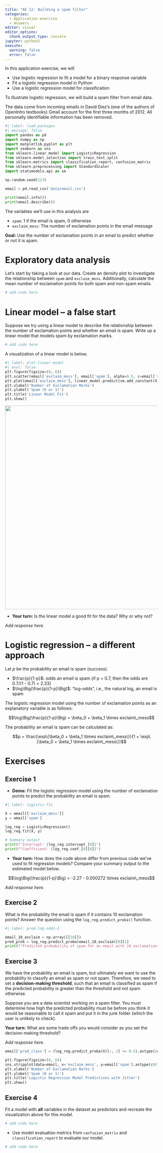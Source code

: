 ```yaml
---
title: "AE 12: Building a spam filter"
categories: 
  - Application exercise
  - Answers
editor: visual
editor_options: 
  chunk_output_type: console
jupyter: python3
execute:
  warning: false
  error: false
---
```


In this application exercise, we will

-   Use logistic regression to fit a model for a binary response variable
-   Fit a logistic regression model in Python
-   Use a logistic regression model for classification

To illustrate logistic regression, we will build a spam filter from email data.

The data come from incoming emails in David Diez's (one of the authors of OpenIntro textbooks) Gmail account for the first three months of 2012.
All personally identifiable information has been removed.

```python
#| label: load-packages
#| message: false
import pandas as pd
import numpy as np
import matplotlib.pyplot as plt
import seaborn as sns
from sklearn.linear_model import LogisticRegression
from sklearn.model_selection import train_test_split
from sklearn.metrics import classification_report, confusion_matrix
from sklearn.preprocessing import StandardScaler
import statsmodels.api as sm

np.random.seed(123)

email = pd.read_csv('data/email.csv')
```

```python
print(email.info())
print(email.describe())
```

The variables we'll use in this analysis are

-   `spam`: 1 if the email is spam, 0 otherwise
-   `exclaim_mess`: The number of exclamation points in the email message

**Goal:** Use the number of exclamation points in an email to predict whether or not it is spam.

# Exploratory data analysis

Let's start by taking a look at our data.
Create an density plot to investigate the relationship between `spam` and `exclaim_mess`.
Additionally, calculate the mean number of exclamation points for both spam and non-spam emails.

```python
# add code here
```

# Linear model -- a false start

Suppose we try using a linear model to describe the relationship between the number of exclamation points and whether an email is spam.
Write up a linear model that models spam by exclamation marks.

```python

# add code here
```

A visualization of a linear model is below.

```python
#| label: plot-linear-model
#| eval: false
plt.figure(figsize=(8, 6))
plt.scatter(email['exclaim_mess'], email['spam'], alpha=0.5, c=email['spam'], cmap='viridis')
plt.plot(email['exclaim_mess'], linear_model.predict(sm.add_constant(X)), color='black')
plt.xlabel('Number of Exclamation Marks')
plt.ylabel('Spam (0 or 1)')
plt.title('Linear Model Fit')
plt.show()
```

![](images/linear-spam.png){fig-align="center" width="672"}

-   **Your turn:** Is the linear model a good fit for the data? Why or why not?

*Add response here.*

# Logistic regression -- a different approach

Let $p$ be the probability an email is spam (success).

-   $\frac{p}{1-p}$: odds an email is spam (if p = 0.7, then the odds are 0.7/(1 - 0.7) = 2.33)
-   $\log\Big(\frac{p}{1-p}\Big)$: "log-odds", i.e., the natural log, an email is spam

The logistic regression model using the number of exclamation points as an explanatory variable is as follows:

$$\log\Big(\frac{p}{1-p}\Big) = \beta_0 + \beta_1 \times exclaim\_mess$$

The probability an email is spam can be calculated as:

$$p = \frac{\exp\{\beta_0 + \beta_1 \times exclaim\_mess\}}{1 + \exp\{\beta_0 + \beta_1 \times exclaim\_mess\}}$$

# Exercises

## Exercise 1

-   **Demo:** Fit the logistic regression model using the number of exclamation points to predict the probability an email is spam.

```python
#| label: logistic-fit

X = email[['exclaim_mess']]
y = email['spam']

log_reg = LogisticRegression()
log_reg.fit(X, y)

# Summary output
print(f"Intercept: {log_reg.intercept_[0]}")
print(f"Coefficient: {log_reg.coef_[0][0]}")
```

-   **Your turn:** How does the code above differ from previous code we've used to fit regression models? Compare your summary output to the estimated model below.

$$\log\Big(\frac{p}{1-p}\Big) = -2.27 - 0.000272 \times exclaim\_mess$$

*Add response here.*

## Exercise 2

What is the probability the email is spam if it contains 10 exclamation points?
Answer the question using the `log_reg.predict_proba()` function.

```python
#| label: pred-log-odds-2

email_10_exclaim = np.array([[10]])
pred_prob = log_reg.predict_proba(email_10_exclaim)[0][1]
print(f"Predicted probability of spam for an email with 10 exclamation points: {pred_prob}")
```

## Exercise 3

We have the probability an email is spam, but ultimately we want to use the probability to classify an email as spam or not spam.
Therefore, we need to set a **decision-making threshold**, such that an email is classified as spam if the predicted probability is greater than the threshold and not spam otherwise.

Suppose you are a data scientist working on a spam filter.
You must determine how high the predicted probability must be before you think it would be reasonable to call it spam and put it in the junk folder (which the user is unlikely to check).

**Your turn:** What are some trade offs you would consider as you set the decision-making threshold?

*Add response here.*

```python
email['pred_class'] = (log_reg.predict_proba(X)[:, 1] >= 0.5).astype(int)

plt.figure(figsize=(8, 6))
sns.stripplot(data=email, x='exclaim_mess', y=email['spam'].astype(str), hue='pred_class', palette='colorblind', jitter=True, alpha=0.5)
plt.xlabel('Number of Exclamation Marks')
plt.ylabel('Spam (0 or 1)')
plt.title('Logistic Regression Model Predictions with Jitter')
plt.show()
```

## Exercise 4

Fit a model with **all** variables in the dataset as predictors and recreate the visualization above for this model.

```python

# add code here
```

-   Use model evaluation metrics from `confusion_matrix` and `classification_report` to evaluate our model.

```python
# add code here
```
